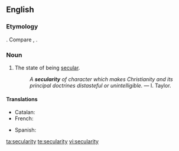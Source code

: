==English==
{{wikipedia}}

===Etymology===
{{suffix|secular|ity}}. Compare {{etyl|fr|-}} {{term|sécularité}}, {{etyl|la|-}} {{term|saecularitas}}.

===Noun===
{{en-noun|secularities|-}}

# The state of being [[secular]].
#: ''A '''secularity''' of character which makes Christianity and its principal doctrines distasteful or unintelligible.'' &mdash; I. Taylor.

====Translations====
{{trans-top|state of being secular}}
* Catalan: {{t|ca|secularitat|f}}
* French: {{t|fr|sécularité|f}}
{{trans-mid}}
* Spanish: {{t|es|secularidad|f}}
{{trans-bottom}}

[[ta:secularity]]
[[te:secularity]]
[[vi:secularity]]